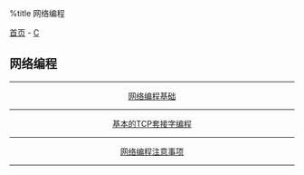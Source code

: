 %title 网络编程

[[../../../index|首页]] - [[../index|C]]
==网络编程==
----
<center>
[[base|网络编程基础]]
----
[[tcp_base|基本的TCP套接字编程]]
----
[[tips|网络编程注意事项]]
</center>
----
